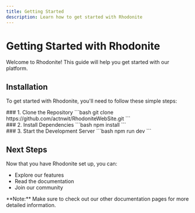 ```yaml
---
title: Getting Started
description: Learn how to get started with Rhodonite
---
```



<DocLayout>

# Getting Started with Rhodonite

<p className="lead">
  Welcome to Rhodonite! This guide will help you get started with our platform.
</p>

## Installation

To get started with Rhodonite, you'll need to follow these simple steps:

<div className="steps">
  <div className="step">
    ### 1. Clone the Repository
    ```bash
    git clone https://github.com/actnwit/RhodoniteWebSite.git
    ```
  </div>

  <div className="step">
    ### 2. Install Dependencies
    ```bash
    npm install
    ```
  </div>

  <div className="step">
    ### 3. Start the Development Server
    ```bash
    npm run dev
    ```
  </div>
</div>

## Next Steps

Now that you have Rhodonite set up, you can:

* Explore our features
* Read the documentation
* Join our community

<div className="note">
  **Note:** Make sure to check out our other documentation pages for more detailed information.
</div>

</DocLayout>
